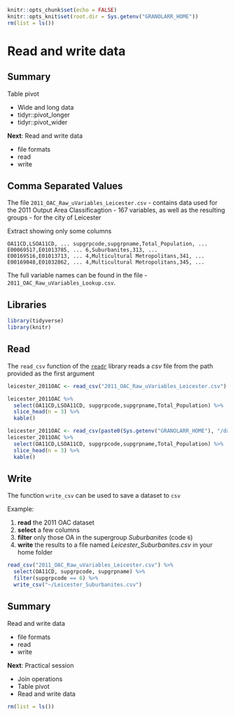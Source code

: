 ```r
knitr::opts_chunk$set(echo = FALSE)
knitr::opts_knit$set(root.dir = Sys.getenv("GRANOLARR_HOME"))
rm(list = ls())
```



# Read and write data



## Summary

Table pivot

- Wide and long data
- tidyr::pivot_longer
- tidyr::pivot_wider

**Next**: Read and write data

- file formats
- read
- write



## Comma Separated Values

The file `2011_OAC_Raw_uVariables_Leicester.csv`
- contains data used for the 2011 Output Area Classificagtion
- 167 variables, as well as the resulting groups
- for the city of Leicester

Extract showing only some columns

```{}
OA11CD,LSOA11CD, ... supgrpcode,supgrpname,Total_Population, ...
E00069517,E01013785, ... 6,Suburbanites,313, ...
E00169516,E01013713, ... 4,Multicultural Metropolitans,341, ...
E00169048,E01032862, ... 4,Multicultural Metropolitans,345, ...
```

The full variable names can be found in the file
- `2011_OAC_Raw_uVariables_Lookup.csv`.


## Libraries

```r
library(tidyverse)
library(knitr)
```


## Read

The `read_csv` function of the [`readr`](https://readr.tidyverse.org/index.html) library reads a *csv* file from the path provided as the first argument


```r
leicester_2011OAC <- read_csv("2011_OAC_Raw_uVariables_Leicester.csv")

leicester_2011OAC %>% 
  select(OA11CD,LSOA11CD, supgrpcode,supgrpname,Total_Population) %>%
  slice_head(n = 3) %>%
  kable()
```

```r
leicester_2011OAC <- read_csv(paste0(Sys.getenv("GRANOLARR_HOME"), "/data/", "2011_OAC_Raw_uVariables_Leicester.csv"))
leicester_2011OAC %>% 
  select(OA11CD,LSOA11CD, supgrpcode,supgrpname,Total_Population) %>%
  slice_head(n = 3) %>%
  kable()
```


## Write

The function `write_csv` can be used to save a dataset to `csv`

Example:

1. **read** the 2011 OAC dataset
2. **select** a few columns
3. **filter** only those OA in the supergroup *Suburbanites* (code `6`)
4. **write** the results to a file named *Leicester_Suburbanites.csv* in your home folder

```r
read_csv("2011_OAC_Raw_uVariables_Leicester.csv") %>%
  select(OA11CD, supgrpcode, supgrpname) %>%
  filter(supgrpcode == 6) %>%
  write_csv("~/Leicester_Suburbanites.csv")
```


## Summary

Read and write data

- file formats
- read
- write

**Next**: Practical session

- Join operations
- Table pivot
- Read and write data

```r
rm(list = ls())
```